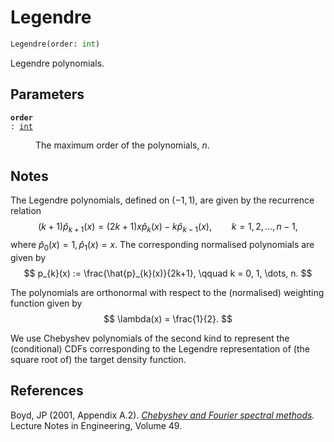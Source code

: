 # Legendre { #deep_tensor.Legendre }

```python
Legendre(order: int)
```

Legendre polynomials.

## Parameters {.doc-section .doc-section-parameters}

<code>[**order**]{.parameter-name} [:]{.parameter-annotation-sep} [[int](`int`)]{.parameter-annotation}</code>

:   The maximum order of the polynomials, $n$.

## Notes {.doc-section .doc-section-notes}

The Legendre polynomials, defined on $(-1, 1)$, are given by the 
recurrence relation
$$
    (k+1)\hat{p}_{k+1}(x) = (2k+1)x\hat{p}_{k}(x) - k\hat{p}_{k-1}(x), 
        \qquad k = 1, 2, \dots, n-1,
$$ 
where $\hat{p}_{0}(x) = 1, \hat{p}_{1}(x) = x$. The corresponding 
normalised polynomials are given by
$$
    p_{k}(x) := \frac{\hat{p}_{k}(x)}{2k+1}, 
        \qquad k = 0, 1, \dots, n.
$$

The polynomials are orthonormal with respect to the (normalised) 
weighting function given by
$$
    \lambda(x) = \frac{1}{2}.
$$

We use Chebyshev polynomials of the second kind to represent the 
(conditional) CDFs corresponding to the Legendre representation of 
(the square root of) the target density function.

## References {.doc-section .doc-section-references}

Boyd, JP (2001, Appendix A.2). *[Chebyshev and Fourier spectral 
methods](https://link.springer.com/book/9783540514879).* Lecture 
Notes in Engineering, Volume 49.